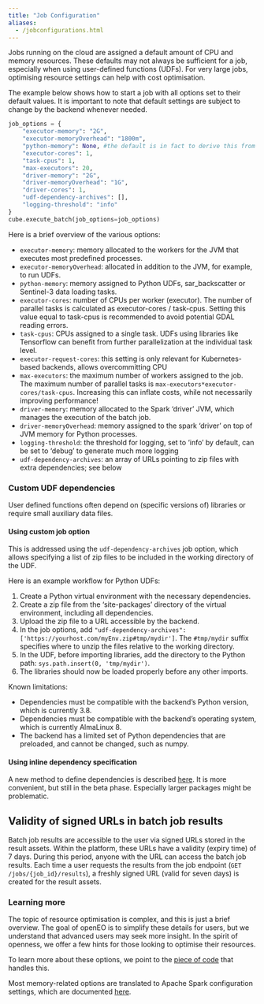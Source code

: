 ```yaml
---
title: "Job Configuration"
aliases: 
  - /jobconfigurations.html
---
```


Jobs running on the cloud are assigned a default amount of CPU and memory resources. These defaults may not always be sufficient for a job, especially when using user-defined functions (UDFs). For very large jobs, optimising resource settings can help with cost optimisation.

The example below shows how to start a job with all options set to their default values. It is important to note
that default settings are subject to change by the backend whenever needed.

```python
job_options = {
    "executor-memory": "2G",
    "executor-memoryOverhead": "1800m",
    "python-memory": None, #the default is in fact to derive this from executor-memoryOverhead
    "executor-cores": 1,
    "task-cpus": 1,
    "max-executors": 20,
    "driver-memory": "2G",
    "driver-memoryOverhead": "1G",
    "driver-cores": 1,
    "udf-dependency-archives": [],
    "logging-threshold": "info"
}
cube.execute_batch(job_options=job_options)
```

Here is a brief overview of the various options:

- `executor-memory`: memory allocated to the workers for the JVM that executes most predefined processes.
- `executor-memoryOverhead`: allocated in addition to the JVM, for example, to run UDFs.
- `python-memory`: memory assigned to Python UDFs, sar_backscatter or Sentinel-3 data loading tasks.
- `executor-cores`: number of CPUs per worker (executor). The number of parallel tasks is calculated as executor-cores / task-cpus. Setting this value equal to task-cpus is recommended to avoid potential GDAL reading errors.
- `task-cpus`: CPUs assigned to a single task. UDFs using libraries like Tensorflow can benefit from further parallelization at the individual task level.
- `executor-request-cores`: this setting is only relevant for Kubernetes-based backends, allows overcommitting CPU
- `max-executors`: the maximum number of workers assigned to the job. The maximum number of parallel tasks is `max-executors*executor-cores/task-cpus`. Increasing this can inflate costs, while not necessarily improving performance!
- `driver-memory`: memory allocated to the Spark 'driver' JVM, which manages the execution of the batch job.
- `driver-memoryOverhead`: memory assigned to the spark 'driver' on top of JVM memory for Python processes.
- `logging-threshold`: the threshold for logging, set to 'info' by default, can be set to 'debug' to generate much more logging
- `udf-dependency-archives`: an array of URLs pointing to zip files with extra dependencies; see below

### Custom UDF dependencies

User defined functions often depend on (specific versions of) libraries or require small auxiliary data files. 

#### Using custom job option

This is addressed using the `udf-dependency-archives` job option, which allows specifying a list of zip files to be included in the working directory of the UDF.

Here is an example workflow for Python UDFs:

1. Create a Python virtual environment with the necessary dependencies.
2. Create a zip file from the 'site-packages' directory of the virtual environment, including all dependencies.
3. Upload the zip file to a URL accessible by the backend.
4. In the job options, add `"udf-dependency-archives": ['https://yourhost.com/myEnv.zip#tmp/mydir']`. The `#tmp/mydir` suffix specifies where to unzip the files relative to the working directory.
5. In the UDF, before importing libraries, add the directory to the Python path: `sys.path.insert(0, 'tmp/mydir')`.
6. The libraries should now be loaded properly before any other imports.

Known limitations:

- Dependencies must be compatible with the backend's Python version, which is currently 3.8.
- Dependencies must be compatible with the backend's operating system, which is currently AlmaLinux 8.
- The backend has a limited set of Python dependencies that are preloaded, and cannot be changed, such as numpy.

#### Using inline dependency specification

A new method to define dependencies is described [here](https://open-eo.github.io/openeo-python-client/udf.html#standard-for-declaring-python-udf-dependencies).
It is more convenient, but still in the beta phase. Especially larger packages might be problematic.


## Validity of signed URLs in batch job results

Batch job results are accessible to the user via signed URLs stored in the result assets. Within the platform,
these URLs have a validity (expiry time) of 7 days. During this period, anyone with the URL can access the batch job results. Each time a user requests the results from the job endpoint (`GET /jobs/{job_id}/results`),
a freshly signed URL (valid for seven days) is created for the result assets.


### Learning more

The topic of resource optimisation is complex, and this is just a brief overview. The goal of openEO is to simplify these details for users, but we understand that advanced users may seek more insight. In the spirit of openness, we offer a few hints for those looking to optimise their resources.

To learn more about these options, we point to the [piece of code](https://github.com/Open-EO/openeo-geopyspark-driver/blob/faf5d5364a82e870e42efd2a8aee9742f305da9f/openeogeotrellis/backend.py#L1213) that handles this.


Most memory-related options are translated to Apache Spark configuration settings, which are documented [here](https://spark.apache.org/docs/3.3.1/configuration.html#application-properties).

